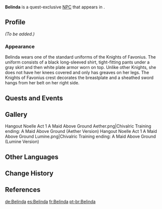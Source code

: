 {{Meta
<!-- REMOVE THIS TEMPLATE AFTER ADDING MISSING INFO -->
|missing_NPC_profile  = yes
}}
{{Character Infobox
|type             = Quest NPC
|image            = NPC Belinda.png
|voiceEN          = [https://www.sarahblandy.com/ Sarah Blandy]<ref>Archived, Twitter: [https://web.archive.org/web/20210317154724/https://twitter.com/SarahBlandyVO/status/1372212918616395776 EN VA Self Announcement]</ref>
|voiceKR          = [https://namu.wiki/w/김예림(성우) Kim Yealim ({{ko|김예림}})]<ref>YouTube: [https://youtu.be/Q-sQg-hQtdM?t=23 KR VA Self Announcement]</ref>
|region           = Mondstadt
|location         = Mondstadt
|title            = Knight of Favonius
|affiliation      = Knights of Favonius
}}
'''Belinda''' is a quest-exclusive [[NPC]] that appears in {{Quest|Strength Training}}.
<!--
==Location==
<gallery>
NPC Location Belinda.png|Belinda'a location
NPC Location Belinda Context.png|Additional context
</gallery>
-->
==Profile==
''(To be added.)''

===Appearance===
Belinda wears one of the standard uniforms of the Knights of Favonius. The uniform consists of a black long-sleeved shirt, tight-fitting pants under a gray skirt and then white plate armor worn on top. Unlike other Knights, she does not have her knees covered and only has greaves on her legs. The Knights of Favonius crest decorates the breastplate and a sheathed sword hangs from her belt on her right side.

==Quests and Events==
{{Quests and Events}}

==Gallery==
<gallery>
Hangout Noelle Act 1 A Maid Above Ground Aether.png|Chivalric Training ending: A Maid Above Ground (Aether Version)
Hangout Noelle Act 1 A Maid Above Ground Lumine.png|Chivalric Training ending: A Maid Above Ground (Lumine Version)
</gallery>

==Other Languages==
{{Other Languages
|default_hidden = 1
|en      = Belinda
|zhs     = 贝琳达
|zhs_rm  = Bèilíndá
|zht     = 貝琳達
|zht_rm  = Bèilíndá
|ja      = ベリンダ
|ja_rm   = Berinda
|ko      = 벨린다
|es      = Belinda
|fr      = Belinda
|ru      = Белинда
|th      = Belinda
|vi      = Belinda
|de      = Belinda
|id      = Belinda
|pt      = Belinda
|tr      = Belinda
|it      = Belinda
}}

==Change History==
{{Change History|1.4}}

==References==
{{Reflist}}

[[de:Belinda]]
[[es:Belinda]]
[[fr:Belinda]]
[[pt-br:Belinda]]